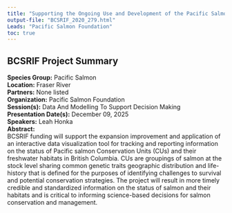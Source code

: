 ```yaml
---
title: "Supporting the Ongoing Use and Development of the Pacific Salmon Explorer"
output-file: "BCSRIF_2020_279.html"
Leads: "Pacific Salmon Foundation"
toc: true
---
```


## BCSRIF Project Summary

**Species Group:** Pacific Salmon  
**Location:** Fraser River  
**Partners:** None listed  
**Organization:** Pacific Salmon Foundation  
**Session(s):** Data And Modelling To Support Decision Making  
**Presentation Date(s):** December 09, 2025  
**Speakers:** Leah Honka  
**Abstract:**  
BCSRIF funding will support the expansion improvement and application of an interactive data visualization tool for tracking and reporting information on the status of Pacific salmon Conservation Units (CUs) and their freshwater habitats in British Columbia. CUs are groupings of salmon at the stock level sharing common genetic traits geographic distribution and life-history that is defined for the purposes of identifying challenges to survival and potential conservation strategies. The project will result in more timely credible and standardized information on the status of salmon and their habitats and is critical to informing science-based decisions for salmon conservation and management.   

